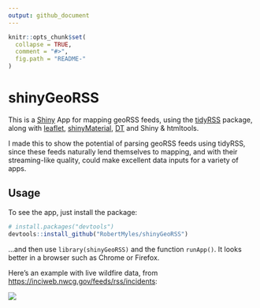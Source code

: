 ```yaml
---
output: github_document
---
```


<!-- README.md is generated from README.Rmd. Please edit that file -->

```r
knitr::opts_chunk$set(
  collapse = TRUE,
  comment = "#>",
  fig.path = "README-"
)
```

# shinyGeoRSS


This is a [Shiny](https://shiny.rstudio.com) App for mapping geoRSS feeds, using the [tidyRSS](https://github.com/RobertMyles/tidyRSS) package, along with [leaflet](https://rstudio.github.io/leaflet/), [shinyMaterial](https://ericrayanderson.github.io/shinymaterial/), [DT](https://shiny.rstudio.com/articles/datatables.html) and Shiny & htmltools.  

I made this to show the potential of parsing geoRSS feeds using tidyRSS, since these feeds naturally lend themselves to mapping, and with their streaming-like quality, could make excellent data inputs for a variety of apps.



## Usage

To see the app, just install the package:  

```r
# install.packages("devtools")
devtools::install_github("RobertMyles/shinyGeoRSS")
```

...and then use `library(shinyGeoRSS)` and the function `runApp()`. It looks better in a browser such as Chrome or Firefox. 

Here's an example with live wildfire data, from [https://inciweb.nwcg.gov/feeds/rss/incidents](https://inciweb.nwcg.gov/feeds/rss/incidents): 

![](inst/wf.png) 

